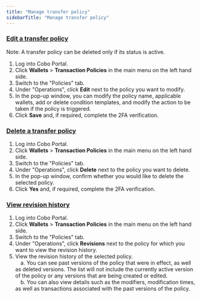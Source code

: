 ```yaml
---
title: "Manage transfer policy"
sidebarTitle: "Manage transfer policy"
---
```


### <u>Edit a transfer policy</u>

Note: A transfer policy can be deleted only if its status is active.

1. Log into Cobo Portal.
2. Click **Wallets** > **Transaction Policies** in the main menu on the left hand side.
3. Switch to the "Policies" tab.
4. Under "Operations", click **Edit** next to the policy you want to modify.
5. In the pop-up window, you can modify the policy name, applicable wallets, add or delete condition templates, and modify the action to be taken if the policy is triggered.
6. Click **Save** and, if required, complete the 2FA verification.

### <u>Delete a transfer policy</u>

1. Log into Cobo Portal.
2. Click **Wallets** > **Transaction Policies** in the main menu on the left hand side.
3. Switch to the "Policies" tab.
4. Under "Operations", click **Delete** next to the policy you want to delete.
5. In the pop-up window, confirm whether you would like to delete the selected policy.
6. Click **Yes** and, if required, complete the 2FA verification.

### <u>View revision history</u>

1. Log into Cobo Portal.
2. Click **Wallets** > **Transaction Policies** in the main menu on the left hand side.
3. Switch to the "Policies" tab.
4. Under "Operations", click **Revisions** next to the policy for which you want to view the revision history.
5. View the revision history of the selected policy.<br/>
&emsp;a. You can see past versions of the policy that were in effect, as well as deleted versions. The list will not include the currently active version of the policy or any versions that are being created or edited.<br/>
&emsp;b. You can also view details such as the modifiers, modification times, as well as transactions associated with the past versions of the policy.

